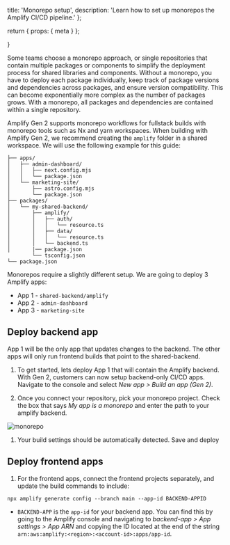   title: 'Monorepo setup',
  description: 'Learn how to set up monorepos the Amplify CI/CD pipeline.'
};

  return {
    props: {
      meta
    }
  };

}

Some teams choose a monorepo approach, or single repositories that contain multiple packages or components to simplify the deployment process for shared libraries and components. Without a monorepo, you have to deploy each package individually, keep track of package versions and dependencies across packages, and ensure version compatibility. This can become exponentially more complex as the number of packages grows. With a monorepo, all packages and dependencies are contained within a single repository.

Amplify Gen 2 supports monorepo workflows for fullstack builds with monorepo tools such as Nx and yarn workspaces. When building with Amplify Gen 2, we recommend creating the `amplify` folder in a shared workspace. We will use the following example for this guide:

```text
├── apps/
│   ├── admin-dashboard/
│   │   ├── next.config.mjs
│   │   └── package.json
│   └── marketing-site/
│       ├── astro.config.mjs
│       └── package.json
├── packages/
│   └── my-shared-backend/
│       ├── amplify/
│       │   ├── auth/
│       │   │   └── resource.ts
│       │   ├── data/
│       │   │   └── resource.ts
│       │   └── backend.ts
│       |── package.json
        └── tsconfig.json
└── package.json
```

Monorepos require a slightly different setup. We are going to deploy 3 Amplify apps:

- App 1 - `shared-backend/amplify`
- App 2 - `admin-dashboard`
- App 3 - `marketing-site`

## Deploy backend app

App 1 will be the only app that updates changes to the backend. The other apps will only run frontend builds that point to the shared-backend.

1. To get started, lets deploy App 1 that will contain the Amplify backend. With Gen 2, customers can now setup backend-only CI/CD apps. Navigate to the console and select _New app > Build an app (Gen 2)_.

1. Once you connect your repository, pick your monorepo project. Check the box that says _My app is a monorepo_ and enter the path to your amplify backend.

![monorepo](/images/gen2/fullstack-branching/monorepo.png)

1. Your build settings should be automatically detected. Save and deploy

## Deploy frontend apps

1. For the frontend apps, connect the frontend projects separately, and update the build commands to include:

```
npx amplify generate config --branch main --app-id BACKEND-APPID
```

- `BACKEND-APP` is the `app-id` for your backend app. You can find this by going to the Amplify console and navigating to _backend-app > App settings > App ARN_ and copying the ID located at the end of the string `arn:aws:amplify:<region>:<account-id>:apps/app-id`.
